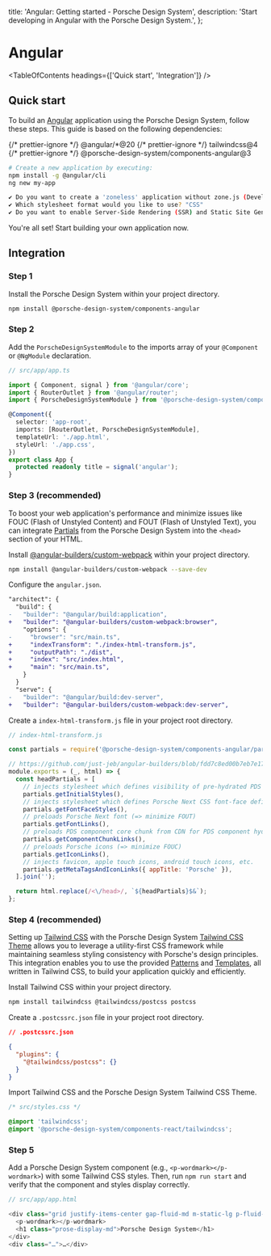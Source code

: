 
  title: 'Angular: Getting started - Porsche Design System',
  description: 'Start developing in Angular with the Porsche Design System.',
};

# Angular

<TableOfContents headings={['Quick start', 'Integration']} />

## Quick start

To build an [Angular](https://angular.dev/installation) application using the Porsche Design System, follow these steps.
This guide is based on the following dependencies:

<div className="flex flex-wrap gap-static-sm my-fluid-sm">
  {/* prettier-ignore */}
  <PTag compact={true} color="notification-info-soft">@angular/*@20</PTag>
  {/* prettier-ignore */}
  <PTag compact={true} color="notification-info-soft">tailwindcss@4</PTag>
  {/* prettier-ignore */}
  <PTag compact={true} color="notification-info-soft">@porsche-design-system/components-angular@3</PTag>
</div>

```bash
# Create a new application by executing:
npm install -g @angular/cli
ng new my-app

✔ Do you want to create a 'zoneless' application without zone.js (Developer Preview)? "Yes"
✔ Which stylesheet format would you like to use? "CSS"
✔ Do you want to enable Server-Side Rendering (SSR) and Static Site Generation (SSG/Prerendering)? "No"
```

You're all set! Start building your own application now.

## Integration

### Step 1

Install the Porsche Design System within your project directory.

```bash
npm install @porsche-design-system/components-angular
```

### Step 2

Add the `PorscheDesignSystemModule` to the imports array of your `@Component` or `@NgModule` declaration.

```ts
// src/app/app.ts

import { Component, signal } from '@angular/core';
import { RouterOutlet } from '@angular/router';
import { PorscheDesignSystemModule } from '@porsche-design-system/components-angular';

@Component({
  selector: 'app-root',
  imports: [RouterOutlet, PorscheDesignSystemModule],
  templateUrl: './app.html',
  styleUrl: './app.css',
})
export class App {
  protected readonly title = signal('angular');
}
```

### Step 3 (recommended)

To boost your web application's performance and minimize issues like FOUC (Flash of Unstyled Content) and FOUT (Flash of
Unstyled Text), you can integrate [Partials](/partials/introduction) from the Porsche Design System into the `<head>`
section of your HTML.

Install
[@angular-builders/custom-webpack](https://github.com/just-jeb/angular-builders/tree/master/packages/custom-webpack#index-transform)
within your project directory.

```bash
npm install @angular-builders/custom-webpack --save-dev
```

Configure the `angular.json`.

```diff
"architect": {
  "build": {
-   "builder": "@angular/build:application",
+   "builder": "@angular-builders/custom-webpack:browser",
    "options": {
-     "browser": "src/main.ts",
+     "indexTransform": "./index-html-transform.js",
+     "outputPath": "./dist",
+     "index": "src/index.html",
+     "main": "src/main.ts",
    }
  }
  "serve": {
-   "builder": "@angular/build:dev-server",
+   "builder": "@angular-builders/custom-webpack:dev-server",
```

Create a `index-html-transform.js` file in your project root directory.

```js
// index-html-transform.js

const partials = require('@porsche-design-system/components-angular/partials');

// https://github.com/just-jeb/angular-builders/blob/fdd7c8ed00b7eb7e1761aaa6cb5bda41693ceb5d/packages/custom-webpack/README.md#index-transform
module.exports = (_, html) => {
  const headPartials = [
    // injects stylesheet which defines visibility of pre-hydrated PDS components
    partials.getInitialStyles(),
    // injects stylesheet which defines Porsche Next CSS font-face definition (=> minimize FOUT)
    partials.getFontFaceStyles(),
    // preloads Porsche Next font (=> minimize FOUT)
    partials.getFontLinks(),
    // preloads PDS component core chunk from CDN for PDS component hydration (=> improve loading performance)
    partials.getComponentChunkLinks(),
    // preloads Porsche icons (=> minimize FOUC)
    partials.getIconLinks(),
    // injects favicon, apple touch icons, android touch icons, etc.
    partials.getMetaTagsAndIconLinks({ appTitle: 'Porsche' }),
  ].join('');

  return html.replace(/<\/head>/, `${headPartials}$&`);
};
```

### Step 4 (recommended)

Setting up [Tailwind CSS](https://tailwindcss.com) with the Porsche Design System
[Tailwind CSS Theme](/tailwindcss/introduction) allows you to leverage a utility-first CSS framework while maintaining
seamless styling consistency with Porsche's design principles. This integration enables you to use the provided
[Patterns](/patterns) and [Templates](/templates), all written in Tailwind CSS, to build your application quickly and
efficiently.

Install Tailwind CSS within your project directory.

```bash
npm install tailwindcss @tailwindcss/postcss postcss
```

Create a `.postcssrc.json` file in your project root directory.

```json
// .postcssrc.json

{
  "plugins": {
    "@tailwindcss/postcss": {}
  }
}
```

Import Tailwind CSS and the Porsche Design System Tailwind CSS Theme.

```css
/* src/styles.css */

@import 'tailwindcss';
@import '@porsche-design-system/components-react/tailwindcss';
```

### Step 5

Add a Porsche Design System component (e.g., `<p-wordmark></p-wordmark>`) with some Tailwind CSS styles. Then, run
`npm run start` and verify that the component and styles display correctly.

```javascript
// src/app/app.html

<div class="grid justify-items-center gap-fluid-md m-static-lg p-fluid-lg bg-surface rounded-lg">
  <p-wordmark></p-wordmark>
  <h1 class="prose-display-md">Porsche Design System</h1>
</div>
<div class="…">…</div>
```
